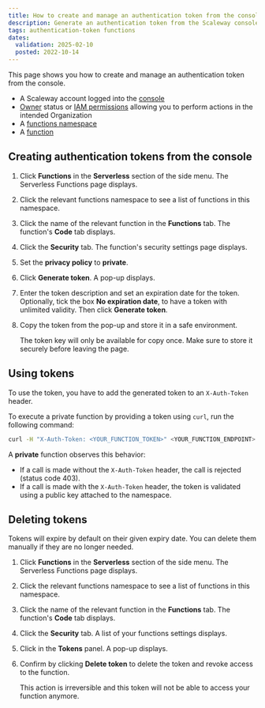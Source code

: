 ```yaml
---
title: How to create and manage an authentication token from the console
description: Generate an authentication token from the Scaleway console for Serverless Functions.
tags: authentication-token functions
dates:
  validation: 2025-02-10
  posted: 2022-10-14
---
```



This page shows you how to create and manage an authentication token from the console.

<Requirements />

- A Scaleway account logged into the [console](https://console.scaleway.com)
- [Owner](/iam/concepts/#owner) status or [IAM permissions](/iam/concepts/#permission) allowing you to perform actions in the intended Organization
- A [functions namespace](/serverless-functions/how-to/create-a-function/)
- A [function](/serverless-functions/how-to/create-a-function/)

## Creating authentication tokens from the console

1. Click **Functions** in the **Serverless** section of the side menu. The Serverless Functions page displays.

2. Click the relevant functions namespace to see a list of functions in this namespace.

3. Click the name of the relevant function in the **Functions** tab. The function's **Code** tab displays.

4. Click the **Security** tab. The function's security settings page displays.

5. Set the **privacy policy** to **private**.

6. Click **Generate token**. A pop-up displays.

7. Enter the token description and set an expiration date for the token. Optionally, tick the box **No expiration date**, to have a token with unlimited validity. Then click **Generate token**.

8. Copy the token from the pop-up and store it in a safe environment.

    <Message type="important">

    The token key will only be available for copy once. Make sure to store it securely before leaving the page.

    </Message>

## Using tokens

To use the token, you have to add the generated token to an `X-Auth-Token` header.

To execute a private function by providing a token using `curl`, run the following command:

```bash
curl -H "X-Auth-Token: <YOUR_FUNCTION_TOKEN>" <YOUR_FUNCTION_ENDPOINT>
```

A **private** function observes this behavior:

* If a call is made without the `X-Auth-Token` header, the call is rejected (status code 403).
* If a call is made with the `X-Auth-Token` header, the token is validated using a public key attached to the namespace.

## Deleting tokens

Tokens will expire by default on their given expiry date. You can delete them manually if they are no longer needed.

1. Click **Functions** in the **Serverless** section of the side menu. The Serverless Functions page displays.

2. Click the relevant functions namespace to see a list of functions in this namespace.

3. Click the name of the relevant function in the **Functions** tab. The function's **Code** tab displays.

4. Click the **Security** tab. A list of your functions settings displays.

5. Click <Icon name="delete" /> in the **Tokens** panel. A pop-up displays.

6. Confirm by clicking **Delete token** to delete the token and revoke access to the function.

    <Message type="important">

    This action is irreversible and this token will not be able to access your function anymore.

    </Message>
